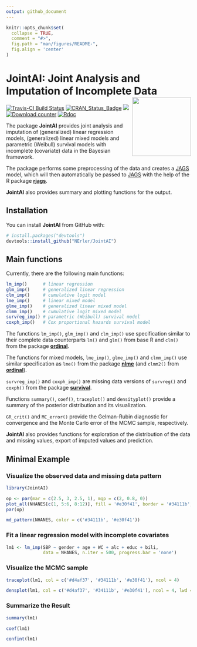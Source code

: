 ```yaml
---
output: github_document
---
```


<!-- README.md is generated from README.Rmd. Please edit that file -->

```r
knitr::opts_chunk$set(
  collapse = TRUE,
  comment = "#>",
  fig.path = "man/figures/README-",
  fig.align = 'center'
)
```


# JointAI: Joint Analysis and Imputation of Incomplete Data <img src="man/figures/logo.png" align="right" alt="" width="160" />


[![Travis-CI Build Status](https://travis-ci.org/NErler/JointAI.svg?branch=master)](https://travis-ci.org/NErler/JointAI)
[![CRAN_Status_Badge](https://www.r-pkg.org/badges/version-last-release/JointAI)](https://CRAN.R-project.org/package=JointAI)
[![](https://cranlogs.r-pkg.org/badges/grand-total/JointAI)](https://CRAN.R-project.org/package=JointAI)
[![Download counter](http://cranlogs.r-pkg.org/badges/JointAI)](https://cran.r-project.org/package=JointAI)
[![Rdoc](http://www.rdocumentation.org/badges/version/JointAI)](http://www.rdocumentation.org/packages/JointAI)


The package **JointAI** provides joint analysis and imputation of 
(generalized) linear regression models, (generalized) linear mixed models 
and parametric (Weibull) survival models with incomplete (covariate) data in 
the Bayesian framework.

The package performs some preprocessing of the data and creates a 
[JAGS](http://mcmc-jags.sourceforge.net) model, which will then automatically 
be passed to [JAGS](http://mcmc-jags.sourceforge.net)
with the help of the R package [**rjags**](https://CRAN.R-project.org/package=rjags).

**JointAI** also provides summary and plotting functions for the output.

    
## Installation

You can install **JointAI** from GitHub with:

```r
# install.packages("devtools")
devtools::install_github("NErler/JointAI")
```


## Main functions
Currently, there are the following main functions:

``` r
lm_imp()      # linear regression
glm_imp()     # generalized linear regression 
clm_imp()     # cumulative logit model
lme_imp()     # linear mixed model
glme_imp()    # generalized linear mixed model
clmm_imp()    # cumulative logit mixed model
survreg_imp() # parametric (Weibull) survival model
coxph_imp()   # Cox proportional hazards survival model
```

The functions `lm_imp()`, `glm_imp()` and `clm_imp()` use specification similar
to their complete data counterparts `lm()` and `glm()` from base R and `clm()`
from the package [**ordinal**](https://CRAN.R-project.org/package=ordinal).

The functions for mixed models, `lme_imp()`, `glme_imp()` and `clmm_imp()` use
similar specification as `lme()` from the package 
[**nlme**](https://CRAN.R-project.org/package=nlme) (and `clmm2()` from
[**ordinal**](https://CRAN.R-project.org/package=nlme)).

`survreg_imp()` and `coxph_imp()` are missing data versions of `survreg()` and
`coxph()` from the package [**survival**](https://CRAN.R-project.org/package=survival).


Functions `summary()`, `coef()`, `traceplot()` and `densityplot()` provide a summary
of the posterior distribution and its visualization.

`GR_crit()` and `MC_error()` provide the Gelman-Rubin diagnostic for
convergence and the Monte Carlo error of the MCMC sample, respectively.

**JointAI** also provides functions for exploration of the distribution of the
data and missing values, export of imputed values and prediction.


## Minimal Example
### Visualize the observed data and missing data pattern
```r
library(JointAI)

op <- par(mar = c(2.5, 3, 2.5, 1), mgp = c(2, 0.8, 0))
plot_all(NHANES[c(1, 5:6, 8:12)], fill = '#e30f41', border = '#34111b', ncol = 4, nclass = 30)
par(op)
```


```r
md_pattern(NHANES, color = c('#34111b', '#e30f41'))
```

### Fit a linear regression model with incomplete covariates

```r
lm1 <- lm_imp(SBP ~ gender + age + WC + alc + educ + bili,
              data = NHANES, n.iter = 500, progress.bar = 'none')
```

### Visualize the MCMC sample
```r
traceplot(lm1, col = c('#d4af37', '#34111b', '#e30f41'), ncol = 4)
```

```r
densplot(lm1, col = c('#d4af37', '#34111b', '#e30f41'), ncol = 4, lwd = 2)
```

### Summarize the Result
```r
summary(lm1)
```

```r
coef(lm1)

confint(lm1)
```

